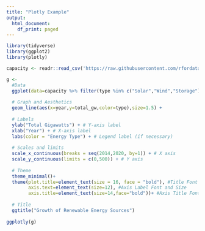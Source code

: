 ```yaml
---
title: "Plotly Example"
output:
  html_document:
    df_print: paged
---
```


```r
library(tidyverse)
library(ggplot2)
library(plotly)

capacity <- readr::read_csv('https://raw.githubusercontent.com/rfordatascience/tidytuesday/master/data/2022/2022-05-03/capacity.csv')
```

```r
g <- 
  #Data
  ggplot(data=capacity %>% filter(type %in% c("Solar","Wind","Storage"))) + 
  
  # Graph and Aesthetics
  geom_line(aes(x=year,y=total_gw,color=type),size=1.5) +
  
  # Labels 
  ylab("Total Gigawatts") + # Y-axis label
  xlab("Year") + # X-axis label
  labs(color = "Energy Type") + # Legend label (if necessary)
  
  # Scales and limits
  scale_x_continuous(breaks = seq(2014,2020, by=1)) + # X axis 
  scale_y_continuous(limits = c(0,500)) + # Y axis
  
  # Theme
  theme_minimal()+
  theme(plot.title=element_text(size = 16, face = "bold"), #Title Font and Size
        axis.text=element_text(size=12), #Axis Label Font and Size
        axis.title=element_text(size=14,face="bold"))+ #Axis Title Font and Size
  
  # Title
  ggtitle("Growth of Renewable Energy Sources") 
  
ggplotly(g)
```


